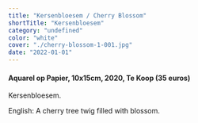 ```yaml
---
title: "Kersenbloesem / Cherry Blossom"
shortTitle: "Kersenbloesem"
category: "undefined"
color: "white"
cover: "./cherry-blossom-1-001.jpg"
date: "2022-01-01"
---
```

    
#### Aquarel op Papier, 10x15cm, 2020, Te Koop (35 euros)
Kersenbloesem.


English: A cherry tree twig filled with blossom.
